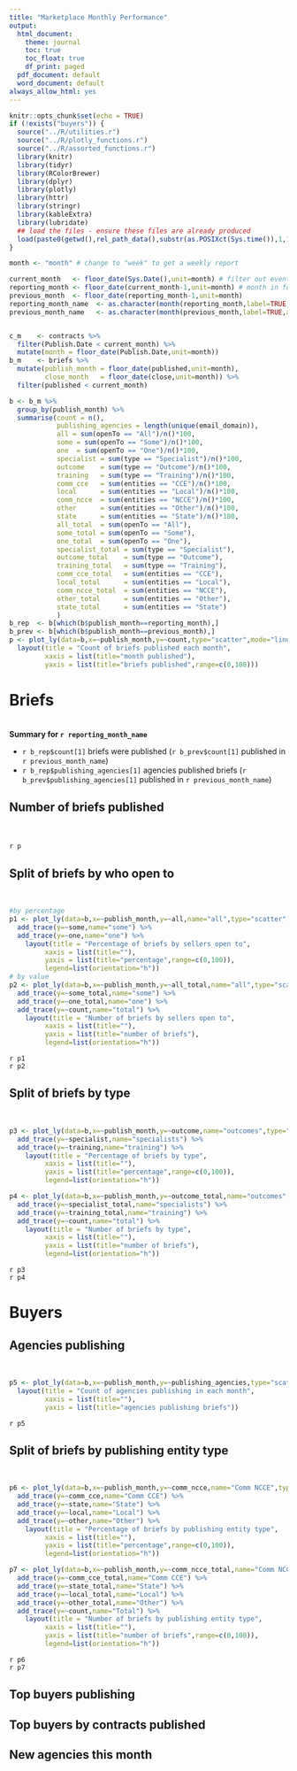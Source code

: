 ```yaml
---
title: "Marketplace Monthly Performance"
output:
  html_document:
    theme: journal
    toc: true
    toc_float: true
    df_print: paged
  pdf_document: default
  word_document: default
always_allow_html: yes
---
```


```r
knitr::opts_chunk$set(echo = TRUE)
if (!exists("buyers")) {
  source("../R/utilities.r")
  source("../R/plotly_functions.r")
  source("../R/assorted_functions.r")
  library(knitr)
  library(tidyr)
  library(RColorBrewer)
  library(dplyr)
  library(plotly)
  library(httr)
  library(stringr)
  library(kableExtra)
  library(lubridate)
  ## load the files - ensure these files are already produced
  load(paste0(getwd(),rel_path_data(),substr(as.POSIXct(Sys.time()),1,10),".Rdata"))
}

month <- "month" # change to "week" to get a weekly report  

current_month   <- floor_date(Sys.Date(),unit=month) # filter out events after this date as month
reporting_month <- floor_date(current_month-1,unit=month) # month in focus
previous_month  <- floor_date(reporting_month-1,unit=month)
reporting_month_name  <- as.character(month(reporting_month,label=TRUE,abbr=FALSE))
previous_month_name   <- as.character(month(previous_month,label=TRUE,abbr=FALSE))


c_m    <- contracts %>% 
  filter(Publish.Date < current_month) %>%
  mutate(month = floor_date(Publish.Date,unit=month))
b_m    <- briefs %>% 
  mutate(publish_month = floor_date(published,unit=month),
         close_month   = floor_date(close,unit=month)) %>%
  filter(published < current_month)
```   

```r
b <- b_m %>%
  group_by(publish_month) %>%
  summarise(count = n(),
            publishing_agencies = length(unique(email_domain)),
            all = sum(openTo == "All")/n()*100,
            some = sum(openTo == "Some")/n()*100,
            one  = sum(openTo == "One")/n()*100,
            specialist = sum(type == "Specialist")/n()*100,
            outcome    = sum(type == "Outcome")/n()*100,
            training   = sum(type == "Training")/n()*100,
            comm_cce   = sum(entities == "CCE")/n()*100,
            local      = sum(entities == "Local")/n()*100,
            comm_ncce  = sum(entities == "NCCE")/n()*100,
            other      = sum(entities == "Other")/n()*100,
            state      = sum(entities == "State")/n()*100,
            all_total  = sum(openTo == "All"),
            some_total = sum(openTo == "Some"),
            one_total  = sum(openTo == "One"),
            specialist_total = sum(type == "Specialist"),
            outcome_total    = sum(type == "Outcome"),
            training_total   = sum(type == "Training"),
            comm_cce_total   = sum(entities == "CCE"),
            local_total      = sum(entities == "Local"),
            comm_ncce_total  = sum(entities == "NCCE"),
            other_total      = sum(entities == "Other"),
            state_total      = sum(entities == "State")
            )
b_rep  <- b[which(b$publish_month==reporting_month),]
b_prev <- b[which(b$publish_month==previous_month),]
p <- plot_ly(data=b,x=~publish_month,y=~count,type="scatter",mode="lines+markers") %>%
  layout(title = "Count of briefs published each month",
         xaxis = list(title="month published"),
         yaxis = list(title="briefs published",range=c(0,100)))
```

# Briefs   
<br />
**Summary for `r reporting_month_name`**    

*  `r b_rep$count[1]` briefs were published (`r b_prev$count[1]` published in `r previous_month_name`)    
*  `r b_rep$publishing_agencies[1]` agencies published briefs (`r b_prev$publishing_agencies[1]` published in `r previous_month_name`)  


## Number of briefs published  
<br />  
`r p`  
  
  
## Split of briefs by who open to  
<br />  
```r
#by percentage
p1 <- plot_ly(data=b,x=~publish_month,y=~all,name="all",type="scatter",mode="lines+markers") %>%
  add_trace(y=~some,name="some") %>%
  add_trace(y=~one,name="one") %>%
    layout(title = "Percentage of briefs by sellers open to",
         xaxis = list(title=""),
         yaxis = list(title="percentage",range=c(0,100)),
         legend=list(orientation="h"))
# by value
p2 <- plot_ly(data=b,x=~publish_month,y=~all_total,name="all",type="scatter",mode="lines+markers") %>%
  add_trace(y=~some_total,name="some") %>%
  add_trace(y=~one_total,name="one") %>%
  add_trace(y=~count,name="total") %>%
    layout(title = "Number of briefs by sellers open to",
         xaxis = list(title=""),
         yaxis = list(title="number of briefs"),
         legend=list(orientation="h"))

```
  
`r p1`  
`r p2`  

## Split of briefs by type  
<br />  

```r
p3 <- plot_ly(data=b,x=~publish_month,y=~outcome,name="outcomes",type="scatter",mode="lines+markers") %>%
  add_trace(y=~specialist,name="specialists") %>%
  add_trace(y=~training,name="training") %>%
    layout(title = "Percentage of briefs by type",
         xaxis = list(title=""),
         yaxis = list(title="percentage",range=c(0,100)),
         legend=list(orientation="h"))

p4 <- plot_ly(data=b,x=~publish_month,y=~outcome_total,name="outcomes",type="scatter",mode="lines+markers") %>%
  add_trace(y=~specialist_total,name="specialists") %>%
  add_trace(y=~training_total,name="training") %>%
  add_trace(y=~count,name="total") %>%
    layout(title = "Number of briefs by type",
         xaxis = list(title=""),
         yaxis = list(title="number of briefs"),
         legend=list(orientation="h"))

```

`r p3`  
`r p4`   

# Buyers  

## Agencies publishing  
<br />  
```r
p5 <- plot_ly(data=b,x=~publish_month,y=~publishing_agencies,type="scatter",mode="lines+markers") %>%
  layout(title = "Count of agencies publishing in each month",
         xaxis = list(title=""),
         yaxis = list(title="agencies publishing briefs"))  
```   
`r p5`  

## Split of briefs by publishing entity type  
<br />  

```r
p6 <- plot_ly(data=b,x=~publish_month,y=~comm_ncce,name="Comm NCCE",type="scatter",mode="lines+markers") %>%
  add_trace(y=~comm_cce,name="Comm CCE") %>%
  add_trace(y=~state,name="State") %>%
  add_trace(y=~local,name="Local") %>%
  add_trace(y=~other,name="Other") %>%
    layout(title = "Percentage of briefs by publishing entity type",
         xaxis = list(title=""),
         yaxis = list(title="percentage",range=c(0,100)),
         legend=list(orientation="h"))

p7 <- plot_ly(data=b,x=~publish_month,y=~comm_ncce_total,name="Comm NCCE",type="scatter",mode="lines+markers") %>%
  add_trace(y=~comm_cce_total,name="Comm CCE") %>%
  add_trace(y=~state_total,name="State") %>%
  add_trace(y=~local_total,name="Local") %>%
  add_trace(y=~other_total,name="Other") %>%
  add_trace(y=~count,name="Total") %>%
    layout(title = "Number of briefs by publishing entity type",
         xaxis = list(title=""),
         yaxis = list(title="number of briefs",range=c(0,100)),
         legend=list(orientation="h"))

```  
`r p6`  
`r p7`  

## Top buyers publishing  
## Top buyers by contracts published  
## New agencies this month  

